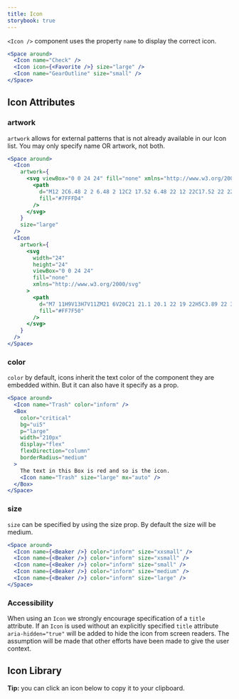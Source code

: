```yaml
---
title: Icon
storybook: true
---
```



`<Icon />` component uses the property `name` to display the correct icon.

```jsx
<Space around>
  <Icon name="Check" />
  <Icon icon={<Favorite />} size="large" />
  <Icon name="GearOutline" size="small" />
</Space>
```

## Icon Attributes

### artwork

`artwork` allows for external patterns that is not already available in our Icon list. You may only specify name OR artwork, not both.

```jsx
<Space around>
  <Icon
    artwork={
      <svg viewBox="0 0 24 24" fill="none" xmlns="http://www.w3.org/2000/svg">
        <path
          d="M12 2C6.48 2 2 6.48 2 12C2 17.52 6.48 22 12 22C17.52 22 22 17.52 22 12C22 6.48 17.52 2 12 2ZM13 17H11V15H13V17ZM13 13H11V7H13V13Z"
          fill="#7FFFD4"
        />
      </svg>
    }
    size="large"
  />
  <Icon
    artwork={
      <svg
        width="24"
        height="24"
        viewBox="0 0 24 24"
        fill="none"
        xmlns="http://www.w3.org/2000/svg"
      >
        <path
          d="M7 11H9V13H7V11ZM21 6V20C21 21.1 20.1 22 19 22H5C3.89 22 3 21.1 3 20L3.01 6C3.01 4.9 3.89 4 5 4H6V2H8V4H16V2H18V4H19C20.1 4 21 4.9 21 6ZM5 8H19V6H5V8ZM19 20V10H5V20H19ZM15 13H17V11H15V13ZM11 13H13V11H11V13Z"
          fill="#FF7F50"
        />
      </svg>
    }
  />
</Space>
```

### color

`color` by default, icons inherit the text color of the component they are embedded within. But it can also have it specify as a prop.

```jsx
<Space around>
  <Icon name="Trash" color="inform" />
  <Box
    color="critical"
    bg="ui5"
    p="large"
    width="210px"
    display="flex"
    flexDirection="column"
    borderRadius="medium"
  >
    The text in this Box is red and so is the icon.
    <Icon name="Trash" size="large" mx="auto" />
  </Box>
</Space>
```

### size

`size` can be specified by using the size prop. By default the size will be medium.

```jsx
<Space around>
  <Icon name={<Beaker />} color="inform" size="xxsmall" />
  <Icon name={<Beaker />} color="inform" size="xsmall" />
  <Icon name={<Beaker />} color="inform" size="small" />
  <Icon name={<Beaker />} color="inform" size="medium" />
  <Icon name={<Beaker />} color="inform" size="large" />
</Space>
```

### Accessibility

When using an `Icon` we strongly encourage specification of a `title` attribute. If an `Icon` is used without an explicitly specified `title` attribute `aria-hidden="true"` will be added to hide the icon from screen readers. The assumption will be made that other efforts have been made to give the user context.

## Icon Library

**Tip:** you can click an icon below to copy it to your clipboard.

<IconList />
